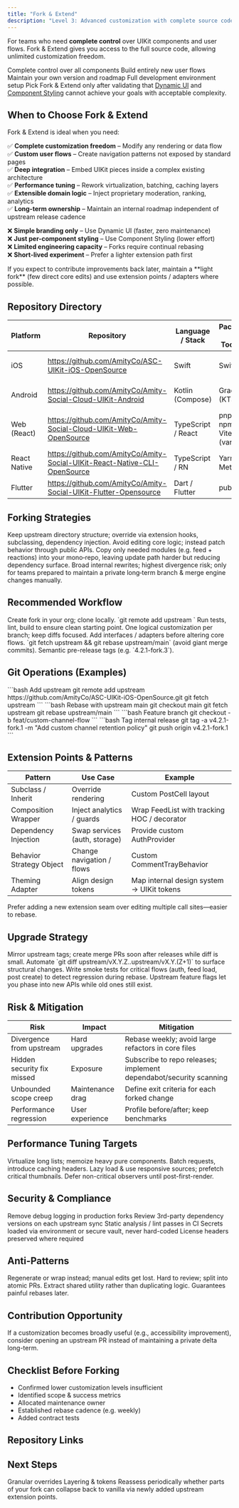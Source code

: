 ```yaml
---
title: "Fork & Extend"
description: "Level 3: Advanced customization with complete source code control"
---
```


For teams who need **complete control** over UIKit components and user flows. Fork & Extend gives you access to the full source code, allowing unlimited customization freedom.

<CardGroup cols={2}>
  <Card title="Full Source Access" icon="code-fork">
    Complete control over all components
  </Card>
  <Card title="Custom Layouts" icon="grid">
    Build entirely new user flows
  </Card>
  <Card title="Your Codebase" icon="code-branch">
    Maintain your own version and roadmap
  </Card>
  <Card title="Professional Workflow" icon="terminal">
    Full development environment setup
  </Card>
</CardGroup>


<Info>
Pick Fork & Extend only after validating that <a href="/uikit/customization/dynamic-ui">Dynamic UI</a> and <a href="/uikit/customization/component-styling">Component Styling</a> cannot achieve your goals with acceptable complexity.
</Info>

## When to Choose Fork & Extend

Fork & Extend is ideal when you need:

✅ **Complete customization freedom** – Modify any rendering or data flow  
✅ **Custom user flows** – Create navigation patterns not exposed by standard pages  
✅ **Deep integration** – Embed UIKit pieces inside a complex existing architecture  
✅ **Performance tuning** – Rework virtualization, batching, caching layers  
✅ **Extensible domain logic** – Inject proprietary moderation, ranking, analytics  
✅ **Long-term ownership** – Maintain an internal roadmap independent of upstream release cadence

❌ **Simple branding only** – Use Dynamic UI (faster, zero maintenance)  
❌ **Just per-component styling** – Use Component Styling (lower effort)  
❌ **Limited engineering capacity** – Forks require continual rebasing  
❌ **Short-lived experiment** – Prefer a lighter extension path first

<Tip>
If you expect to contribute improvements back later, maintain a **light fork** (few direct core edits) and use extension points / adapters where possible.
</Tip>

## Repository Directory

| Platform | Repository | Language / Stack | Package / Tooling | Notes |
|----------|------------|------------------|-------------------|-------|
| iOS | https://github.com/AmityCo/ASC-UIKit-iOS-OpenSource | Swift | SwiftPM | SwiftUI wrappers & UIKit interop |
| Android | https://github.com/AmityCo/Amity-Social-Cloud-UIKit-Android | Kotlin (Compose) | Gradle (KTS) | Jetpack Compose components |
| Web (React) | https://github.com/AmityCo/Amity-Social-Cloud-UIKit-Web-OpenSource | TypeScript / React | pnpm / npm / Vite (variant) | Modular import points |
| React Native | https://github.com/AmityCo/Amity-Social-UIKit-React-Native-CLI-OpenSource | TypeScript / RN | Yarn / Metro | Native bridges in subpackages |
| Flutter | https://github.com/AmityCo/Amity-Social-UIKit-Flutter-Opensource | Dart / Flutter | pub | Composable widgets |

## Forking Strategies

<AccordionGroup>
  <Accordion title="Light Fork (Recommended)">
    Keep upstream directory structure; override via extension hooks, subclassing, dependency injection. Avoid editing core logic; instead patch behavior through public APIs.
  </Accordion>
  <Accordion title="Selective Extraction">
    Copy only needed modules (e.g. feed + reactions) into your mono‑repo, leaving update path harder but reducing dependency surface.
  </Accordion>
  <Accordion title="Heavy Fork">
    Broad internal rewrites; highest divergence risk; only for teams prepared to maintain a private long‑term branch & merge engine changes manually.
  </Accordion>
</AccordionGroup>

## Recommended Workflow

<Steps>
  <Step title="Fork Upstream">Create fork in your org; clone locally.</Step>
  <Step title="Add Upstream Remote">`git remote add upstream <canonical-repo-url>`</Step>
  <Step title="Baseline Audit">Run tests, lint, build to ensure clean starting point.</Step>
  <Step title="Create Feature Branches">One logical customization per branch; keep diffs focused.</Step>
  <Step title="Abstraction First">Add interfaces / adapters before altering core flows.</Step>
  <Step title="Rebase Regularly">`git fetch upstream && git rebase upstream/main` (avoid giant merge commits).</Step>
  <Step title="Tag Internal Releases">Semantic pre-release tags (e.g. `4.2.1-fork.3`).</Step>
</Steps>

## Git Operations (Examples)

<CodeGroup>
```bash Add upstream
git remote add upstream https://github.com/AmityCo/ASC-UIKit-iOS-OpenSource.git
git fetch upstream
```
```bash Rebase with upstream main
git checkout main
git fetch upstream
git rebase upstream/main
```
```bash Feature branch
git checkout -b feat/custom-channel-flow
```
```bash Tag internal release
git tag -a v4.2.1-fork.1 -m "Add custom channel retention policy"
git push origin v4.2.1-fork.1
```
</CodeGroup>

## Extension Points & Patterns

| Pattern | Use Case | Example |
|---------|----------|---------|
| Subclass / Inherit | Override rendering | Custom PostCell layout |
| Composition Wrapper | Inject analytics / guards | Wrap FeedList with tracking HOC / decorator |
| Dependency Injection | Swap services (auth, storage) | Provide custom AuthProvider |
| Behavior Strategy Object | Change navigation / flows | Custom CommentTrayBehavior |
| Theming Adapter | Align design tokens | Map internal design system → UIKit tokens |

<Tip>
Prefer adding a new extension seam over editing multiple call sites—easier to rebase.
</Tip>

## Upgrade Strategy

<AccordionGroup>
  <Accordion title="Track Upstream Tags">Mirror upstream tags; create merge PRs soon after releases while diff is small.</Accordion>
  <Accordion title="Changelog Diffing">Automate `git diff upstream/vX.Y.Z..upstream/vX.Y.(Z+1)` to surface structural changes.</Accordion>
  <Accordion title="Contract Tests">Write smoke tests for critical flows (auth, feed load, post create) to detect regression during rebase.</Accordion>
  <Accordion title="Deprecation Flags">Upstream feature flags let you phase into new APIs while old ones still exist.</Accordion>
</AccordionGroup>

## Risk & Mitigation

| Risk | Impact | Mitigation |
|------|--------|------------|
| Divergence from upstream | Hard upgrades | Rebase weekly; avoid large refactors in core files |
| Hidden security fix missed | Exposure | Subscribe to repo releases; implement dependabot/security scanning |
| Unbounded scope creep | Maintenance drag | Define exit criteria for each forked change |
| Performance regression | User experience | Profile before/after; keep benchmarks |

## Performance Tuning Targets

<AccordionGroup>
  <Accordion title="Render Minimization">Virtualize long lists; memoize heavy pure components.</Accordion>
  <Accordion title="Network Layer Adjustments">Batch requests, introduce caching headers.</Accordion>
  <Accordion title="Image Handling">Lazy load & use responsive sources; prefetch critical thumbnails.</Accordion>
  <Accordion title="Startup Path">Defer non-critical observers until post-first-render.</Accordion>
</AccordionGroup>

## Security & Compliance

<Checklist>
  <Check>Remove debug logging in production forks</Check>
  <Check>Review 3rd-party dependency versions on each upstream sync</Check>
  <Check>Static analysis / lint passes in CI</Check>
  <Check>Secrets loaded via environment or secure vault, never hard-coded</Check>
  <Check>License headers preserved where required</Check>
</Checklist>

## Anti-Patterns

<AccordionGroup>
  <Accordion title="Editing Generated Code">Regenerate or wrap instead; manual edits get lost.</Accordion>
  <Accordion title="Monolithic Commit of All Changes">Hard to review; split into atomic PRs.</Accordion>
  <Accordion title="Copy-Paste Overriding" >Extract shared utility rather than duplicating logic.</Accordion>
  <Accordion title="Ignoring Upstream Lint/Format">Guarantees painful rebases later.</Accordion>
</AccordionGroup>

## Contribution Opportunity

If a customization becomes broadly useful (e.g., accessibility improvement), consider opening an upstream PR instead of maintaining a private delta long-term.

## Checklist Before Forking

- Confirmed lower customization levels insufficient
- Identified scope & success metrics
- Allocated maintenance owner
- Established rebase cadence (e.g. weekly)
- Added contract tests

## Repository Links

<CardGroup cols={3}>
  <Card title="iOS" href="https://github.com/AmityCo/ASC-UIKit-iOS-OpenSource" icon="apple" />
  <Card title="Android" href="https://github.com/AmityCo/Amity-Social-Cloud-UIKit-Android" icon="android" />
  <Card title="Web (React)" href="https://github.com/AmityCo/Amity-Social-Cloud-UIKit-Web-OpenSource" icon="globe" />
  <Card title="React Native" href="https://github.com/AmityCo/Amity-Social-UIKit-React-Native-CLI-OpenSource" icon="react" />
  <Card title="Flutter" href="https://github.com/AmityCo/Amity-Social-UIKit-Flutter-Opensource" icon="flutter" />
</CardGroup>

## Next Steps

<CardGroup cols={2}>
  <Card title="Component Styling" href="/uikit/customization/component-styling" icon="code">Granular overrides</Card>
  <Card title="Theming Basics" href="/uikit/customization/theming-basics" icon="book">Layering & tokens</Card>
</CardGroup>

<Tip>
Reassess periodically whether parts of your fork can collapse back to vanilla via newly added upstream extension points.
</Tip>